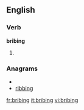 
==English==

===Verb===
'''bribing'''

# {{present participle of|[[bribe]]}}

===Anagrams===
* {{alphagram|bbgiinr}}
* [[ribbing#English|ribbing]]


[[fr:bribing]]
[[it:bribing]]
[[vi:bribing]]